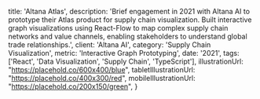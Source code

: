 
  title: 'Altana Atlas',
  description: 'Brief engagement in 2021 with Altana AI to prototype their Atlas product for supply chain visualization. Built interactive graph visualizations using React-Flow to map complex supply chain networks and value channels, enabling stakeholders to understand global trade relationships.',
  client: 'Altana AI',
  category: 'Supply Chain Visualization',
  metric: 'Interactive Graph Prototyping',
  date: '2021',
  tags: ['React', 'Data Visualization', 'Supply Chain', 'TypeScript'],
  illustrationUrl: "https://placehold.co/600x400/blue",
  tabletIllustrationUrl: "https://placehold.co/400x300/red",
  mobileIllustrationUrl: "https://placehold.co/200x150/green",
}

<ProjectMetadata
  client={metadata.client}
  metric={metadata.metric}
  category={metadata.category}
  date={metadata.date}
  tags={metadata.tags}
/>
